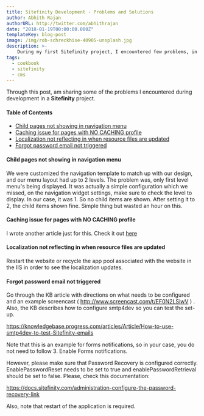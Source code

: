 ```yaml
---
title: Sitefinity Development - Problems and Solutions
author: Abhith Rajan
authorURL: http://twitter.com/abhithrajan
date: "2018-01-19T00:00:00.000Z"
templateKey: blog-post
image: /img/rob-schreckhise-40905-unsplash.jpg
description: >-
    During my first Sitefinity project, I encountered few problems, in which some of them are explained here.
tags:
  - cookbook
  - sitefinity
  - cms
---
```


Through this post, am sharing some of the problems I encountered during development in a **Sitefinity** project.

#### Table of Contents <!-- omit in toc -->

- [Child pages not showing in navigation menu](#child-pages-not-showing-in-navigation-menu)
- [Caching issue for pages with NO CACHING profile](#caching-issue-for-pages-with-no-caching-profile)
- [Localization not reflecting in when resource files are updated](#localization-not-reflecting-in-when-resource-files-are-updated)
- [Forgot password email not triggered](#forgot-password-email-not-triggered)

#### Child pages not showing in navigation menu

We were customized the navigation template to match up with our design, and our menu layout had up to 2 levels. The problem was, only first level menu's being displayed. It was actually a simple configuration which we missed, on the navigation widget settings, make sure to check the level to display. In our case, it was 1. So no child items are shown. After setting it to 2, the child items shown fine. Simple thing but wasted an hour on this.

#### Caching issue for pages with NO CACHING profile

I wrote another article just for this. Check it out [here](https://edsonfrainlar.com/post/sitefinity-caching-issue-for-pages-with-no-caching-profile/)

#### Localization not reflecting in when resource files are updated

Restart the website or recycle the app pool associated with the website in the IIS in order to see the localization updates.

#### Forgot password email not triggered

Go through the KB article with directions on what needs to be configured and an example screencast ( http://www.screencast.com/t/EF0N2LSiwV ) . Also, the KB describes how to configure smtp4dev so you can test the set-up.

https://knowledgebase.progress.com/articles/Article/How-to-use-smtp4dev-to-test-Sitefinity-emails

Note that this is an example for forms notifications, so in your case, you do not need to follow 3. Enable Forms notifications.

However, please make sure that Password Recovery is configured correctly. EnablePasswordReset needs to be set to true and enablePasswordRetrieval should be set to false. Please, check this documentation:

https://docs.sitefinity.com/administration-configure-the-password-recovery-link

Also, note that restart of the application is required.